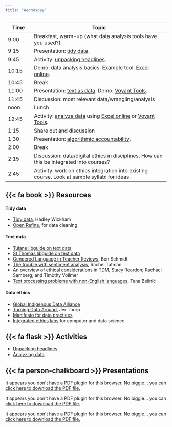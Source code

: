 ```yaml
---
title: "Wednesday"
---
```


| Time  | Topic                                                                                                                                                       |
|------------|------------------------------------------------------------|
| 9:00  | Breakfast, warm-up (what data analysis tools have you used?)                                                                                                |
| 9:15  | Presentation: [tidy data](slides/07_tidy_data.pdf).                                                                                                         |
| 9:45  | Activity: [unpacking headlines](unpacking_headlines.qmd).                                                                                                   |
| 10:15 | Demo: data analysis basics. Example tool: [Excel online](https://www.microsoft365.com/launch/Excel/).                                                       |
| 10:45 | Break                                                                                                                                                       |
| 11:00 | Presentation: [text as data](slides/07_tidy_data.pdf). Demo: [Voyant Tools](https://voyant-tools.org/).                                                     |
| 11:45 | Discussion: most relevant data/wrangling/analysis                                                                                                           |
| noon  | Lunch                                                                                                                                                       |
| 12:45 | Activity: [analyze data](analyzing_data.qmd) using [Excel online](https://www.microsoft365.com/launch/Excel/) or [Voyant Tools](https://voyant-tools.org/). |
| 1:15  | Share out and discussion                                                                                                                                    |
| 1:30  | Presentation: [algorithmic accountability](slides/09_algorithms.pdf).                                                                                       |
| 2:00  | Break                                                                                                                                                       |
| 2:15  | Discussion: data/digital ethics in disciplines. How can this be integrated into courses?                                                                    |
| 2:45  | Activity: work on ethics integration into existing course. Look at sample syllabi for ideas.                                                                |

## {{< fa book >}} Resources

#### Tidy data

-   [Tidy data](https://vita.had.co.nz/papers/tidy-data.html), Hadley Wickham
-   [Open Refine](https://openrefine.org/), for data cleaning

#### Text data

-   [Tulane libguide on text data](https://libguides.tulane.edu/c.php?g=502551&p=10202693)
-   [St Thomas libguide on text data](https://libguides.stthomas.edu/digital_humanities/text)
-   [Gendered Language in Teacher Reviews](https://benschmidt.org/profGender), Ben Schmidt
-   [The trouble with sentiment analysis](https://makingnoiseandhearingthings.com/2022/04/19/the-trouble-with-sentiment-analysis/), Rachel Tatman
-   [An overview of ethical considerations in TDM](https://berkeley.pressbooks.pub/buildinglltdm/chapter/ethics/), Stacy Reardon; Rachael Samberg; and Timothy Vollmer
-   [Text processing problems with non-English languages](https://medium.com/krakensystems-blog/text-processing-problems-with-non-english-languages-82822d0945dd), Tena Belinić

#### Data ethics

-   [Global Indigenous Data Alliance](https://www.gida-global.org/)
-   [Turning Data Around](https://medium.com/memo-random/turning-data-around-7acea1f7479c), Jer Thorp
-   [Manifesto for data practices](https://datapractices.org/manifesto/)
-   [Integrated ethics labs](https://integratedethicslabs.org/labs-overview/) for computer and data science

## {{< fa flask >}} Activities

-   [Unpacking headlines](unpacking_headlines.qmd)
-   [Analyzing data](analyzing_data.qmd)

## {{< fa person-chalkboard >}} Presentations

```{=html}
<object data="slides/07_tidy_data.pdf" type="application/pdf" width="80%" height="200px" style="min-height:50vh;">
    <p>It appears you don't have a PDF plugin for this browser.
    No biggie... you can <a href="slides123.pdf">click here to
    download the PDF file.</a></p>
</object>
```
```{=html}
<object data="slides/08_text_analysis.pdf" type="application/pdf" width="80%" height="200px" style="min-height:50vh;">
    <p>It appears you don't have a PDF plugin for this browser.
    No biggie... you can <a href="slides123.pdf">click here to
    download the PDF file.</a></p>
</object>
```
```{=html}
<object data="slides/09_algorithms.pdf" type="application/pdf" width="80%" height="200px" style="min-height:50vh;">
    <p>It appears you don't have a PDF plugin for this browser.
    No biggie... you can <a href="slides123.pdf">click here to
    download the PDF file.</a></p>
</object>
```
